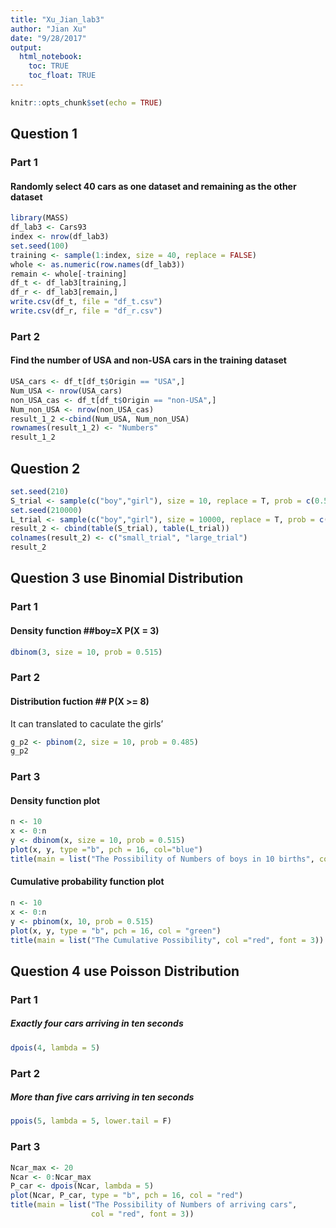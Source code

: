 ```yaml
---
title: "Xu_Jian_lab3"
author: "Jian Xu"
date: "9/28/2017"
output: 
  html_notebook:
    toc: TRUE
    toc_float: TRUE
---
```


```r
knitr::opts_chunk$set(echo = TRUE)
```
## Question 1
### Part 1 
#### Randomly select 40 cars as one dataset and remaining as the other dataset
```r
library(MASS)
df_lab3 <- Cars93
index <- nrow(df_lab3)
set.seed(100)
training <- sample(1:index, size = 40, replace = FALSE)
whole <- as.numeric(row.names(df_lab3)) 
remain <- whole[-training]
df_t <- df_lab3[training,]
df_r <- df_lab3[remain,]
write.csv(df_t, file = "df_t.csv")
write.csv(df_r, file = "df_r.csv")
```
### Part 2
#### Find the number of USA and non-USA cars in the training dataset
```r
USA_cars <- df_t[df_t$Origin == "USA",]
Num_USA <- nrow(USA_cars)
non_USA_cas <- df_t[df_t$Origin == "non-USA",]
Num_non_USA <- nrow(non_USA_cas)
result_1_2 <-cbind(Num_USA, Num_non_USA)
rownames(result_1_2) <- "Numbers"
result_1_2
```
## Question 2
```r
set.seed(210)
S_trial <- sample(c("boy","girl"), size = 10, replace = T, prob = c(0.515, 0.485))
set.seed(210000)
L_trial <- sample(c("boy","girl"), size = 10000, replace = T, prob = c(0.515, 0.485))
result_2 <- cbind(table(S_trial), table(L_trial))
colnames(result_2) <- c("small_trial", "large_trial")
result_2
```

## Question 3 use Binomial Distribution
### Part 1 
#### Density function ##boy=X  P(X = 3)
```r
dbinom(3, size = 10, prob = 0.515)
```
### Part 2
#### Distribution fuction ## P(X >= 8) 
It can translated to caculate the girls'
```r
g_p2 <- pbinom(2, size = 10, prob = 0.485)
g_p2
```
### Part 3
#### Density function plot
```r
n <- 10
x <- 0:n
y <- dbinom(x, size = 10, prob = 0.515)
plot(x, y, type ="b", pch = 16, col="blue")
title(main = list("The Possibility of Numbers of boys in 10 births", col = "red", font = 3))
```
#### Cumulative probability function plot
```r
n <- 10
x <- 0:n
y <- pbinom(x, 10, prob = 0.515)
plot(x, y, type = "b", pch = 16, col = "green")
title(main = list("The Cumulative Possibility", col ="red", font = 3))
```

## Question 4 use Poisson Distribution
### Part 1
##### Exactly four cars arriving in ten seconds
```r
dpois(4, lambda = 5)
```
### Part 2 
##### More than five cars arriving in ten seconds
```r
ppois(5, lambda = 5, lower.tail = F)
```
### Part 3
```r
Ncar_max <- 20
Ncar <- 0:Ncar_max
P_car <- dpois(Ncar, lambda = 5)
plot(Ncar, P_car, type = "b", pch = 16, col = "red")
title(main = list("The Possibility of Numbers of arriving cars", 
                  col = "red", font = 3))
```



